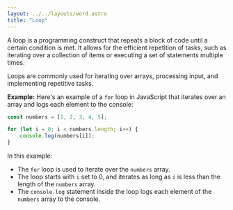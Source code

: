 ```yaml
---
layout: ../../layouts/word.astro
title: "Loop"
---
```

A loop is a programming construct that repeats a block of code until a certain condition is met. It allows for the efficient repetition of tasks, such as iterating over a collection of items or executing a set of statements multiple times.

Loops are commonly used for iterating over arrays, processing input, and implementing repetitive tasks.

**Example:**
Here's an example of a `for` loop in JavaScript that iterates over an array and logs each element to the console:

```javascript
const numbers = [1, 2, 3, 4, 5];

for (let i = 0; i < numbers.length; i++) {
    console.log(numbers[i]);
}
```

In this example:
- The `for` loop is used to iterate over the `numbers` array.
- The loop starts with `i` set to 0, and iterates as long as `i` is less than the length of the `numbers` array.
- The `console.log` statement inside the loop logs each element of the `numbers` array to the console.